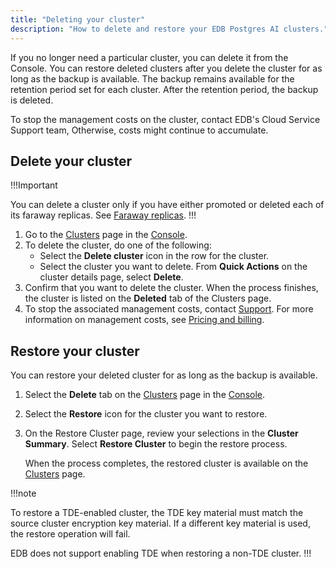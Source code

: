 ```yaml
---
title: "Deleting your cluster"
description: "How to delete and restore your EDB Postgres AI clusters."
---
```


If you no longer need a particular cluster, you can delete it from the Console. You can restore deleted clusters after you delete the cluster for as long as the backup is available. The backup remains available for the retention period set for each cluster. After the retention period, the backup is deleted. 

To stop the management costs on the cluster, contact EDB's Cloud Service Support team, Otherwise, costs might continue to accumulate.

## Delete your cluster

!!!Important

You can delete a cluster only if you have either promoted or deleted each of its faraway replicas. See [Faraway replicas](/edb-postgres-ai/cloud-service/references/supported_cluster_types/faraway_replicas/).
!!!

1.  Go to the [Clusters](https://portal.biganimal.com/clusters) page in the [Console](https://portal.biganimal.com). 
2.  To delete the cluster, do one of the following:
    -   Select the **Delete cluster** icon in the row for the cluster.
    -   Select the cluster you want to delete. From **Quick Actions** on the cluster details page, select **Delete**.
3.  Confirm that you want to delete the cluster. When the process finishes, the cluster is listed on the **Deleted** tab of the Clusters page.
4.  To stop the associated management costs, contact [Support](/edb-postgres-ai/cloud-service/support_services/). For more information on management costs, see [Pricing and billing](/biganimal/release/pricing_and_billing/#management-costs).

## Restore your cluster

You can restore your deleted cluster for as long as the backup is available.

1.  Select the **Delete** tab on the [Clusters](https://portal.biganimal.com/clusters) page in the [Console](https://portal.biganimal.com). 
2.  Select the **Restore** icon for the cluster you want to restore. 
3.  On the Restore Cluster page, review your selections in the **Cluster Summary**. Select **Restore Cluster** to begin the restore process.

    When the process completes, the restored cluster is available on the [Clusters](https://portal.biganimal.com/clusters) page.

!!!note

To restore a TDE-enabled cluster, the TDE key material must match the source cluster encryption key material. If a different key material is used, the restore operation will fail.

EDB does not support enabling TDE when restoring a non-TDE cluster.
!!!
